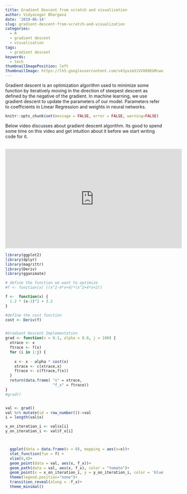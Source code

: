 ```yaml
---
title: Gradient Descent from scratch and visualization
author: Vidyasagar Bhargava
date: '2019-06-14'
slug: gradient-descent-from-scratch-and-visualization
categories:
  - R
  - gradient descent
  - visualization
tags:
  - gradient descent
keywords:
  - tech
thumbnailImagePosition: left
thumbnailImage: https://lh5.googleusercontent.com/v43yxzm31VVX09EGMcwo-oA1J2BqYRy57wo2CyKVszSKDhaJlSzD0DOmuec=w2400
---
```


Gradient descent is an optimization algorithm used to minimize some function by iteratively moving in the direction of steepest descent as defined by the negative of the gradient. In machine learning, we use gradient descent to update the parameters of our model. Parameters refer to coefficients in Linear Regression and weights in neural networks. 



```r
knitr::opts_chunk$set(message = FALSE, error = FALSE, warning=FALSE)
```


Below video discusses about gradient descent algorithm. Its good to spend some time on this video and get intuition about it before we start writing code for it.   
<br>

<iframe width="560" height="315" src="https://www.youtube.com/embed/sDv4f4s2SB8" frameborder="0" allowfullscreen></iframe>



```r
library(ggplot2)
library(dplyr)
library(magrittr)
library(Deriv)
library(gganimate)

# define the function we want to optimize
#f <- function(x) ((x^2-4*x+4)*(x^2+4*x+2))

f <-  function(x) {
  1.2 * (x-2)^2 + 3.2
}

#define the cost function
cost <- Deriv(f)


#Gradient Descent Implementation
grad <- function(x = 0.1, alpha = 0.8, j = 100) {
  xtrace <- x
  ftrace <- f(x)
  for (i in 1:j) {
    
    x <- x - alpha * cost(x)
    xtrace <- c(xtrace,x)
    ftrace <- c(ftrace,f(x))
  }
  return(data.frame( "x" = xtrace,
                     "f_x" = ftrace))
}
#grad()


val <- grad()
val %>% mutate(id = row_number())->val
i = length(val$x)

x_on_iteration_i <- val$x[i]
y_on_iteration_i <- val$f_x[i]



  ggplot(data = data.frame(x = 0), mapping = aes(x=x))+
  stat_function(fun = f) +
  xlim(0,4)+
  geom_point(data = val, aes(x, f_x))+
  geom_path(data = val, aes(x, f_x), color = "tomato")+
  geom_point(x = x_on_iteration_i, y = y_on_iteration_i, color = 'blue', size = 4, alpha = 0.5)+
  theme(legend.position="none")+
  transition_reveal(along = -f_x)+
  theme_minimal()

```

